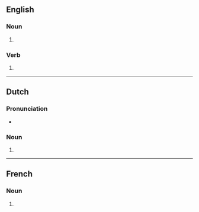 ==English==

===Noun===
{{head|en|noun form}}

# {{plural of|en|overdose}}

===Verb===
{{head|en|verb form}}

# {{en-third-person singular of|overdose}}

----

==Dutch==

===Pronunciation===
* {{audio|nl|Nl-overdoses.ogg|Audio}}

===Noun===
{{head|nl|noun plural form}}

# {{nl-noun form of|pl|overdosis}}

----

==French==

===Noun===
{{head|fr|noun plural form|g=?}}

# {{plural of|fr|overdose}}